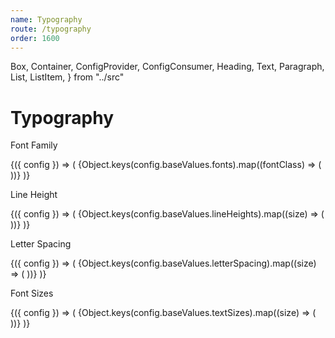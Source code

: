 ```yaml
---
name: Typography
route: /typography
order: 1600
---
```


  Box,
  Container,
  ConfigProvider,
  ConfigConsumer,
  Heading,
  Text,
  Paragraph,
  List,
  ListItem,
} from "../src"

# Typography

<SectionHeading pattern="font-{family}">Font Family</SectionHeading>

<ConfigConsumer>
  {({ config }) => (
    <Box
      style={{
        display: "grid",
        gridTemplateColumns: "repeat(auto-fill, minmax(320px, 1fr))",
        gridGap: "1rem",
      }}
    >
      {Object.keys(config.baseValues.fonts).map((fontClass) => (
        <FontBox
          caption={fontClass}
          modifier={`font-${fontClass}`}
          fonts={config.baseValues.fonts[fontClass]}
        />
      ))}
    </Box>
  )}
</ConfigConsumer>

<SectionHeading pattern="leading-{size}">Line Height</SectionHeading>

<ConfigConsumer>
  {({ config }) => (
    <Box
      style={{
        display: "grid",
        gridTemplateColumns: "repeat(auto-fill, minmax(320px, 1fr))",
        gridGap: "1rem",
      }}
    >
      {Object.keys(config.baseValues.lineHeights).map((size) => (
        <TypeUtilityBox
          caption={size}
          example={
            "Portland flannel trust fund plaid kitsch. Hot chicken everyday carry williamsburg YOLO green juice lomo. Bicycle rights man bun +1 shabby chic migas salvia listicle polaroid paleo."
          }
          modifier={`leading-${size}`}
          value={config.baseValues.lineHeights[size]}
        />
      ))}
    </Box>
  )}
</ConfigConsumer>

<SectionHeading pattern="tracking-{size}">Letter Spacing</SectionHeading>

<ConfigConsumer>
  {({ config }) => (
    <Box
      style={{
        display: "grid",
        gridTemplateColumns: "repeat(auto-fill, minmax(320px, 1fr))",
        gridGap: "1rem",
      }}
    >
      {Object.keys(config.baseValues.letterSpacing).map((size) => (
        <TypeUtilityBox
          caption={size}
          modifier={`tracking-${size}`}
          value={config.baseValues.letterSpacing[size]}
        />
      ))}
    </Box>
  )}
</ConfigConsumer>

<SectionHeading pattern="text-{size}">Font Sizes</SectionHeading>

<ConfigConsumer>
  {({ config }) => (
    <Box
      style={{
        display: "grid",
        gridTemplateColumns: "repeat(auto-fill, minmax(150px, 1fr))",
        gridGap: "1rem",
      }}
    >
      {Object.keys(config.baseValues.textSizes).map((size) => (
        <LetterBox
          caption={size}
          modifier={`text-${size}`}
          value={config.baseValues.textSizes[size]}
        />
      ))}
    </Box>
  )}
</ConfigConsumer>
